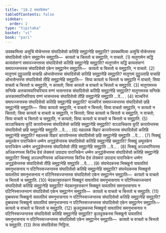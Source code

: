 ```yaml
---
title: "18.2 संघादिसेस"
tableOfContents: false
sidebar:
  order: 2
type: "tipitaka"
basket: "vi"
book: "pari"
---
```



<DynamicBreadcrumb />

<Division number="471" book="pari">

<Paragraph number="2206" book="pari">
उपक्कमित्वा असुचिं मोचेन्तस्स संघादिसेसो कतिहि समुट्ठानेहि समुट्ठाति? उपक्कमित्वा असुचिं मोचेन्तस्स संघादिसेसो एकेन समुट्ठानेन समुट्ठाति—  कायतो च चित्ततो च समुट्ठाति, न वाचतो. (1)
</Paragraph>

<Paragraph number="2207" book="pari">
मातुगामेन सद्धिं कायसंसग्गं समापज्जन्तस्स संघादिसेसो कतिहि समुट्ठानेहि समुट्ठाति? मातुगामेन सद्धिं कायसंसग्गं समापज्जन्तस्स संघादिसेसो एकेन समुट्ठानेन समुट्ठाति—  कायतो च चित्ततो च समुट्ठाति, न वाचतो. (2)
</Paragraph>

<Paragraph number="2208" book="pari">
मातुगामं दुट्ठुल्लाहि वाचाहि ओभासेन्तस्स संघादिसेसो कतिहि समुट्ठानेहि समुट्ठाति? मातुगामं दुट्ठुल्लाहि वाचाहि ओभासेन्तस्स संघादिसेसो तीहि समुट्ठानेहि समुट्ठाति—  सिया कायतो च चित्ततो च समुट्ठाति न वाचतो; सिया वाचतो च चित्ततो च समुट्ठाति, न कायतो; सिया कायतो च वाचतो च चित्ततो च समुट्ठाति. (3)
</Paragraph>

<Paragraph number="2209" book="pari">
मातुगामस्स सन्तिके अत्तकामपारिचरियाय वण्णं भासन्तस्स संघादिसेसो कतिहि समुट्ठानेहि समुट्ठाति? मातुगामस्स सन्तिके अत्तकामपारिचरियाय वण्णं भासन्तस्स संघादिसेसो तीहि समुट्ठानेहि समुट्ठाति …पे… . (4)
</Paragraph>

<Paragraph number="2210" book="pari">
सञ्चरित्तं समापज्जन्तस्स संघादिसेसो कतिहि समुट्ठानेहि समुट्ठाति? सञ्चरित्तं समापज्जन्तस्स संघादिसेसो छहि समुट्ठानेहि समुट्ठाति—  सिया कायतो समुट्ठाति, न वाचतो न चित्ततो; सिया वाचतो समुट्ठाति, न कायतो न चित्ततो; सिया कायतो च वाचतो च समुट्ठाति, न चित्ततो; सिया कायतो च चित्ततो च समुट्ठाति, न वाचतो; सिया वाचतो च चित्ततो च समुट्ठाति, न कायतो; सिया कायतो च वाचतो च चित्ततो च समुट्ठाति. (5)
</Paragraph>

<Paragraph number="2211" book="pari">
सञ्ञाचिकाय कुटिं कारापेन्तस्स संघादिसेसो कतिहि समुट्ठानेहि समुट्ठाति? सञ्ञाचिकाय कुटिं कारापेन्तस्स संघादिसेसो छहि समुट्ठानेहि समुट्ठाति …पे… . (6)
</Paragraph>

<Paragraph number="2212" book="pari">
महल्लकं विहारं कारापेन्तस्स संघादिसेसो कतिहि समुट्ठानेहि समुट्ठाति? महल्लकं विहारं कारापेन्तस्स संघादिसेसो छहि समुट्ठानेहि समुट्ठाति …पे… . (7)
</Paragraph>

<Paragraph number="2213" book="pari">
भिक्खुं अमूलकेन पाराजिकेन धम्मेन अनुद्धंसेन्तस्स संघादिसेसो कतिहि समुट्ठानेहि समुट्ठाति? भिक्खुं अमूलकेन पाराजिकेन धम्मेन अनुद्धंसेन्तस्स संघादिसेसो तीहि समुट्ठानेहि समुट्ठाति …पे… . (8)
</Paragraph>

<Paragraph number="2214" book="pari">
भिक्खुं अञ्ञभागियस्स अधिकरणस्स किञ्चि देसं लेसमत्तं उपादाय पाराजिकेन धम्मेन अनुद्धंसेन्तस्स संघादिसेसो कतिहि समुट्ठानेहि समुट्ठाति? भिक्खुं अञ्ञभागियस्स अधिकरणस्स किञ्चि देसं लेसमत्तं उपादाय पाराजिकेन धम्मेन अनुद्धंसेन्तस्स संघादिसेसो तीहि समुट्ठानेहि समुट्ठाति …पे… . (9)
</Paragraph>

<Paragraph number="2215" book="pari">
संघभेदकस्स भिक्खुनो यावततियं समनुभासनाय न पटिनिस्सज्जन्तस्स संघादिसेसो कतिहि समुट्ठानेहि समुट्ठाति? संघभेदकस्स भिक्खुनो यावततियं समनुभासनाय न पटिनिस्सज्जन्तस्स संघादिसेसो एकेन समुट्ठानेन समुट्ठाति—  कायतो च वाचतो च चित्ततो च समुट्ठाति. (10)
</Paragraph>

<Paragraph number="2216" book="pari">
भेदकानुवत्तकानं भिक्खूनं यावततियं समनुभासनाय न पटिनिस्सज्जन्तानं संघादिसेसो कतिहि समुट्ठानेहि समुट्ठाति? भेदकानुवत्तकानं भिक्खूनं यावततियं समनुभासनाय न पटिनिस्सज्जन्तानं संघादिसेसो एकेन समुट्ठानेन समुट्ठाति—  कायतो च वाचतो च चित्ततो च समुट्ठाति. (11)
</Paragraph>

<Paragraph number="2217" book="pari">
दुब्बचस्स भिक्खुनो यावततियं समनुभासनाय न पटिनिस्सज्जन्तस्स संघादिसेसो कतिहि समुट्ठानेहि समुट्ठाति? दुब्बचस्स भिक्खुनो यावततियं समनुभासनाय न पटिनिस्सज्जन्तस्स संघादिसेसो एकेन समुट्ठानेन समुट्ठाति—  कायतो च वाचतो च चित्ततो च समुट्ठाति. (12)
</Paragraph>

<Paragraph number="2218" book="pari">
कुलदूसकस्स भिक्खुनो यावततियं समनुभासनाय न पटिनिस्सज्जन्तस्स संघादिसेसो कतिहि समुट्ठानेहि समुट्ठाति? कुलदूसकस्स भिक्खुनो यावततियं समनुभासनाय न पटिनिस्सज्जन्तस्स संघादिसेसो एकेन समुट्ठानेन समुट्ठाति—  कायतो च वाचतो च चित्ततो च समुट्ठाति. (13)

</Paragraph>
</Division>

<Paragraph number="2219" type="center" book="pari">
तेरस संघादिसेसा निट्ठिता.
</Paragraph>